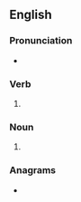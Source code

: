 {{also|Tucks}}
==English==

===Pronunciation===
* {{rhymes|en|ʌks}}

===Verb===
{{head|en|verb form}}

# {{en-third-person singular of|tuck}}

===Noun===
{{head|en|noun form}}

# {{plural of|en|tuck}}

===Anagrams===
* {{anagrams|en|a=ckstu|Stuck|stuck|suckt}}